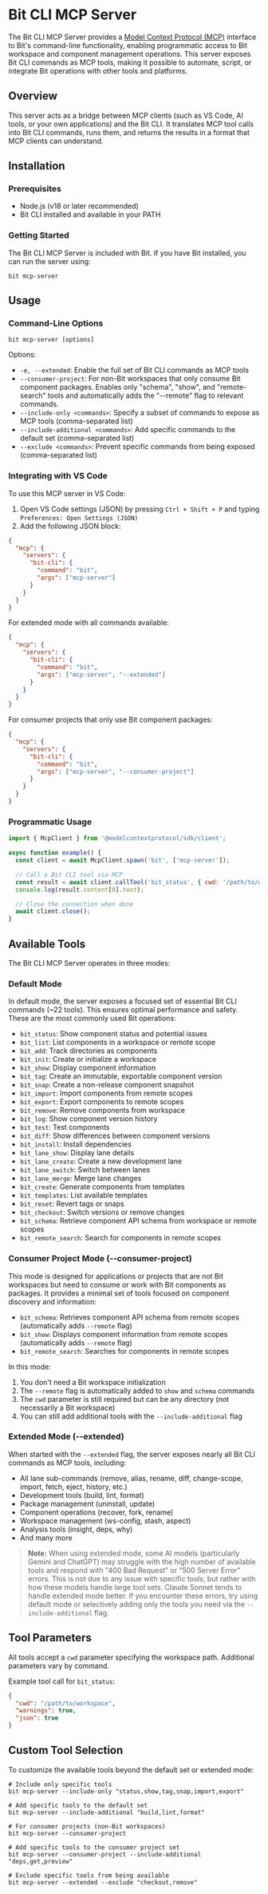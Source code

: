 # Bit CLI MCP Server

The Bit CLI MCP Server provides a [Model Context Protocol (MCP)](https://github.com/modelcontextprotocol/mcp) interface to Bit's command-line functionality, enabling programmatic access to Bit workspace and component management operations. This server exposes Bit CLI commands as MCP tools, making it possible to automate, script, or integrate Bit operations with other tools and platforms.

## Overview

This server acts as a bridge between MCP clients (such as VS Code, AI tools, or your own applications) and the Bit CLI. It translates MCP tool calls into Bit CLI commands, runs them, and returns the results in a format that MCP clients can understand.

## Installation

### Prerequisites

- Node.js (v18 or later recommended)
- Bit CLI installed and available in your PATH

### Getting Started

The Bit CLI MCP Server is included with Bit. If you have Bit installed, you can run the server using:

```
bit mcp-server
```

## Usage

### Command-Line Options

```
bit mcp-server [options]
```

Options:

- `-e, --extended`: Enable the full set of Bit CLI commands as MCP tools
- `--consumer-project`: For non-Bit workspaces that only consume Bit component packages. Enables only "schema", "show", and "remote-search" tools and automatically adds the "--remote" flag to relevant commands.
- `--include-only <commands>`: Specify a subset of commands to expose as MCP tools (comma-separated list)
- `--include-additional <commands>`: Add specific commands to the default set (comma-separated list)
- `--exclude <commands>`: Prevent specific commands from being exposed (comma-separated list)

### Integrating with VS Code

To use this MCP server in VS Code:

1. Open VS Code settings (JSON) by pressing `Ctrl + Shift + P` and typing `Preferences: Open Settings (JSON)`
2. Add the following JSON block:

```json
{
  "mcp": {
    "servers": {
      "bit-cli": {
        "command": "bit",
        "args": ["mcp-server"]
      }
    }
  }
}
```

For extended mode with all commands available:

```json
{
  "mcp": {
    "servers": {
      "bit-cli": {
        "command": "bit",
        "args": ["mcp-server", "--extended"]
      }
    }
  }
}
```

For consumer projects that only use Bit component packages:

```json
{
  "mcp": {
    "servers": {
      "bit-cli": {
        "command": "bit",
        "args": ["mcp-server", "--consumer-project"]
      }
    }
  }
}
```

### Programmatic Usage

```javascript
import { McpClient } from '@modelcontextprotocol/sdk/client';

async function example() {
  const client = await McpClient.spawn('bit', ['mcp-server']);

  // Call a Bit CLI tool via MCP
  const result = await client.callTool('bit_status', { cwd: '/path/to/workspace' });
  console.log(result.content[0].text);

  // Close the connection when done
  await client.close();
}
```

## Available Tools

The Bit CLI MCP Server operates in three modes:

### Default Mode

In default mode, the server exposes a focused set of essential Bit CLI commands (~22 tools). This ensures optimal performance and safety. These are the most commonly used Bit operations:

- `bit_status`: Show component status and potential issues
- `bit_list`: List components in a workspace or remote scope
- `bit_add`: Track directories as components
- `bit_init`: Create or initialize a workspace
- `bit_show`: Display component information
- `bit_tag`: Create an immutable, exportable component version
- `bit_snap`: Create a non-release component snapshot
- `bit_import`: Import components from remote scopes
- `bit_export`: Export components to remote scopes
- `bit_remove`: Remove components from workspace
- `bit_log`: Show component version history
- `bit_test`: Test components
- `bit_diff`: Show differences between component versions
- `bit_install`: Install dependencies
- `bit_lane_show`: Display lane details
- `bit_lane_create`: Create a new development lane
- `bit_lane_switch`: Switch between lanes
- `bit_lane_merge`: Merge lane changes
- `bit_create`: Generate components from templates
- `bit_templates`: List available templates
- `bit_reset`: Revert tags or snaps
- `bit_checkout`: Switch versions or remove changes
- `bit_schema`: Retrieve component API schema from workspace or remote scopes
- `bit_remote_search`: Search for components in remote scopes

### Consumer Project Mode (--consumer-project)

This mode is designed for applications or projects that are not Bit workspaces but need to consume or work with Bit components as packages. It provides a minimal set of tools focused on component discovery and information:

- `bit_schema`: Retrieves component API schema from remote scopes (automatically adds `--remote` flag)
- `bit_show`: Displays component information from remote scopes (automatically adds `--remote` flag)
- `bit_remote_search`: Searches for components in remote scopes

In this mode:

1. You don't need a Bit workspace initialization
2. The `--remote` flag is automatically added to `show` and `schema` commands
3. The `cwd` parameter is still required but can be any directory (not necessarily a Bit workspace)
4. You can still add additional tools with the `--include-additional` flag

### Extended Mode (--extended)

When started with the `--extended` flag, the server exposes nearly all Bit CLI commands as MCP tools, including:

- All lane sub-commands (remove, alias, rename, diff, change-scope, import, fetch, eject, history, etc.)
- Development tools (build, lint, format)
- Package management (uninstall, update)
- Component operations (recover, fork, rename)
- Workspace management (ws-config, stash, aspect)
- Analysis tools (insight, deps, why)
- And many more

> **Note:** When using extended mode, some AI models (particularly Gemini and ChatGPT) may struggle with the high number of available tools and respond with "400 Bad Request" or "500 Server Error" errors. This is not due to any issue with specific tools, but rather with how these models handle large tool sets. Claude Sonnet tends to handle extended mode better. If you encounter these errors, try using default mode or selectively adding only the tools you need via the `--include-additional` flag.

## Tool Parameters

All tools accept a `cwd` parameter specifying the workspace path. Additional parameters vary by command.

Example tool call for `bit_status`:

```json
{
  "cwd": "/path/to/workspace",
  "warnings": true,
  "json": true
}
```

## Custom Tool Selection

To customize the available tools beyond the default set or extended mode:

```
# Include only specific tools
bit mcp-server --include-only "status,show,tag,snap,import,export"

# Add specific tools to the default set
bit mcp-server --include-additional "build,lint,format"

# For consumer projects (non-Bit workspaces)
bit mcp-server --consumer-project

# Add specific tools to the consumer project set
bit mcp-server --consumer-project --include-additional "deps,get,preview"

# Exclude specific tools from being available
bit mcp-server --extended --exclude "checkout,remove"
```
